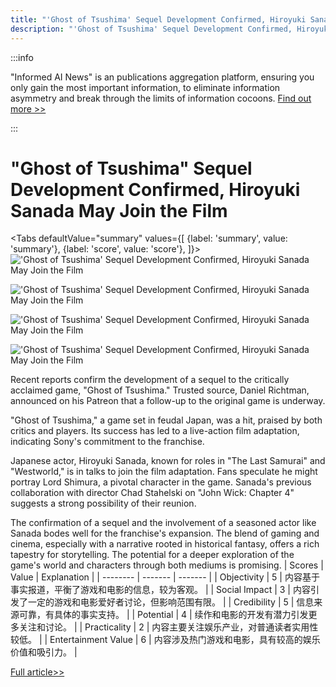 ```yaml
---
title: "'Ghost of Tsushima' Sequel Development Confirmed, Hiroyuki Sanada May Join the Film"
description: "'Ghost of Tsushima' Sequel Development Confirmed, Hiroyuki Sanada May Join the Film"
---
```



:::info

"Informed AI News" is an publications aggregation platform, ensuring you only gain the most important information, to eliminate information asymmetry and break through the limits of information cocoons.  [Find out more >>](/)

:::

# "Ghost of Tsushima" Sequel Development Confirmed, Hiroyuki Sanada May Join the Film


<Tabs
	defaultValue="summary"
	values={[
	{label: 'summary', value: 'summary'},
	{label: 'score', value: 'score'},
]}>
<TabItem value="summary">
<img
  src="https://image.informedainews.com/2024/06/Ent-QGa-1717382665-0.jpg"
  alt="'Ghost of Tsushima' Sequel Development Confirmed, Hiroyuki Sanada May Join the Film"
/>

<img
  src="https://image.informedainews.com/2024/06/Ent-uK3-1717382665-1.jpg"
  alt="'Ghost of Tsushima' Sequel Development Confirmed, Hiroyuki Sanada May Join the Film"
/>

<img
  src="https://image.informedainews.com/2024/06/Ent-FbI-1717382665-2.jpg"
  alt="'Ghost of Tsushima' Sequel Development Confirmed, Hiroyuki Sanada May Join the Film"
/>

<img
  src="https://image.informedainews.com/2024/06/Ent-6s3-1717382665-3.jpg"
  alt="'Ghost of Tsushima' Sequel Development Confirmed, Hiroyuki Sanada May Join the Film"
/>



Recent reports confirm the development of a sequel to the critically acclaimed game, "Ghost of Tsushima." Trusted source, Daniel Richtman, announced on his Patreon that a follow-up to the original game is underway.

"Ghost of Tsushima," a game set in feudal Japan, was a hit, praised by both critics and players. Its success has led to a live-action film adaptation, indicating Sony's commitment to the franchise.

Japanese actor, Hiroyuki Sanada, known for roles in "The Last Samurai" and "Westworld," is in talks to join the film adaptation. Fans speculate he might portray Lord Shimura, a pivotal character in the game. Sanada's previous collaboration with director Chad Stahelski on "John Wick: Chapter 4" suggests a strong possibility of their reunion.

The confirmation of a sequel and the involvement of a seasoned actor like Sanada bodes well for the franchise's expansion. The blend of gaming and cinema, especially with a narrative rooted in historical fantasy, offers a rich tapestry for storytelling. The potential for a deeper exploration of the game's world and characters through both mediums is promising.
</TabItem>
<TabItem value="score">
	| Scores     | Value   | Explanation |
	| -------- | ------- | ------- |
	| Objectivity  | 5    | 内容基于事实报道，平衡了游戏和电影的信息，较为客观。    |
	| Social Impact | 3     | 内容引发了一定的游戏和电影爱好者讨论，但影响范围有限。    |
	| Credibility    | 5    | 信息来源可靠，有具体的事实支持。    |
	| Potential    | 4    | 续作和电影的开发有潜力引发更多关注和讨论。    |
	| Practicality    | 2    | 内容主要关注娱乐产业，对普通读者实用性较低。    |
	| Entertainment Value    | 6    | 内容涉及热门游戏和电影，具有较高的娱乐价值和吸引力。    |
</TabItem>
</Tabs>

[Full article>>](https://www.cnbeta.com.tw/articles/game/1433314.htm)
